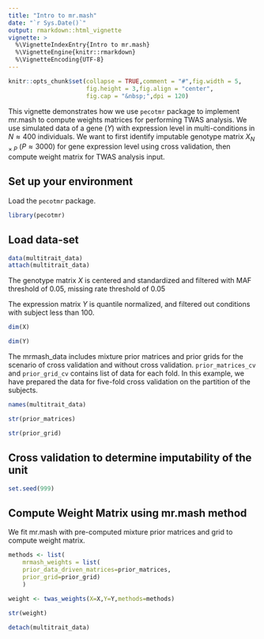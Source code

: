 ```yaml
---
title: "Intro to mr.mash"
date: "`r Sys.Date()`"
output: rmarkdown::html_vignette
vignette: >
  %\VignetteIndexEntry{Intro to mr.mash}
  %\VignetteEngine{knitr::rmarkdown}
  %\VignetteEncoding{UTF-8}
---
```



```r
knitr::opts_chunk$set(collapse = TRUE,comment = "#",fig.width = 5,
                      fig.height = 3,fig.align = "center",
                      fig.cap = "&nbsp;",dpi = 120)
```

This vignette demonstrates how we use `pecotmr` package to implement mr.mash to compute weights 
matrices for performing TWAS analysis. We use simulated data of a gene ($Y$) with expression 
level in multi-conditions in $N \approx 400$ individuals. We want to first identify imputable 
genotype matrix $X_{N\times P}$ ($P\approx3000$) for gene expression level using cross validation, 
then compute weight matrix for TWAS analysis input.  


## Set up your environment

Load the `pecotmr` package.

```r
library(pecotmr)
```


## Load data-set

```r
data(multitrait_data)
attach(multitrait_data)
```


The genotype matrix $X$ is centered and standardized and filtered with MAF threshold of 
0.05, missing rate threshold of 0.05

The expression matrix $Y$ is quantile normalized, and filtered out conditions with subject
less than 100. 

```r
dim(X)
```

```r
dim(Y)
```

The mrmash_data includes mixture prior matrices and prior grids for the scenario of 
cross validation and without cross validation. `prior_matrices_cv` and
`prior_grid_cv` contains list of data for each fold. In this example, we have prepared 
the data for five-fold cross validation on the partition of the subjects.

```r
names(multitrait_data)
```

```r
str(prior_matrices)
```

```r
str(prior_grid)
```

## Cross validation to determine imputability of the unit

```r
set.seed(999)
```

## Compute Weight Matrix using mr.mash method 

We fit mr.mash with pre-computed mixture prior matrices and grid to compute weight matrix. 


```r
methods <- list(
    mrmash_weights = list(
    prior_data_driven_matrices=prior_matrices,
    prior_grid=prior_grid)
    )
    
weight <- twas_weights(X=X,Y=Y,methods=methods)
```

```r
str(weight)
```



```r
detach(multitrait_data)
```


